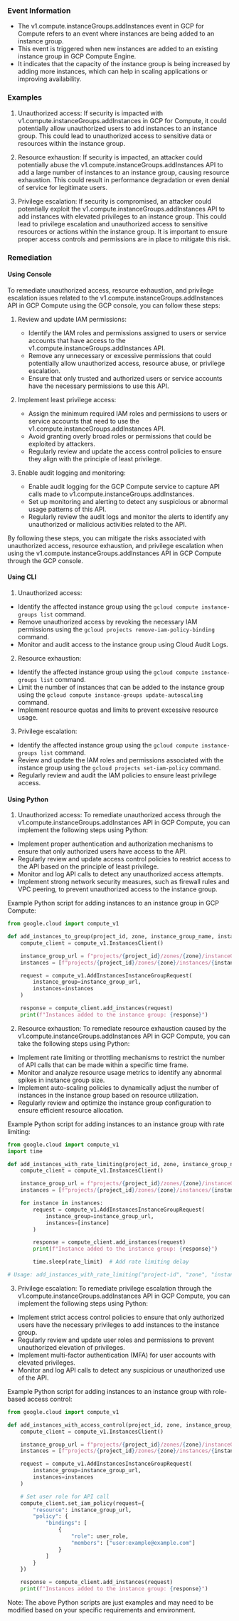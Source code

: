 
### Event Information

- The v1.compute.instanceGroups.addInstances event in GCP for Compute refers to an event where instances are being added to an instance group.
- This event is triggered when new instances are added to an existing instance group in GCP Compute Engine.
- It indicates that the capacity of the instance group is being increased by adding more instances, which can help in scaling applications or improving availability.


### Examples

1. Unauthorized access: If security is impacted with v1.compute.instanceGroups.addInstances in GCP for Compute, it could potentially allow unauthorized users to add instances to an instance group. This could lead to unauthorized access to sensitive data or resources within the instance group.

2. Resource exhaustion: If security is impacted, an attacker could potentially abuse the v1.compute.instanceGroups.addInstances API to add a large number of instances to an instance group, causing resource exhaustion. This could result in performance degradation or even denial of service for legitimate users.

3. Privilege escalation: If security is compromised, an attacker could potentially exploit the v1.compute.instanceGroups.addInstances API to add instances with elevated privileges to an instance group. This could lead to privilege escalation and unauthorized access to sensitive resources or actions within the instance group. It is important to ensure proper access controls and permissions are in place to mitigate this risk.

### Remediation

#### Using Console

To remediate unauthorized access, resource exhaustion, and privilege escalation issues related to the v1.compute.instanceGroups.addInstances API in GCP Compute using the GCP console, you can follow these steps:

1. Review and update IAM permissions:
   - Identify the IAM roles and permissions assigned to users or service accounts that have access to the v1.compute.instanceGroups.addInstances API.
   - Remove any unnecessary or excessive permissions that could potentially allow unauthorized access, resource abuse, or privilege escalation.
   - Ensure that only trusted and authorized users or service accounts have the necessary permissions to use this API.

2. Implement least privilege access:
   - Assign the minimum required IAM roles and permissions to users or service accounts that need to use the v1.compute.instanceGroups.addInstances API.
   - Avoid granting overly broad roles or permissions that could be exploited by attackers.
   - Regularly review and update the access control policies to ensure they align with the principle of least privilege.

3. Enable audit logging and monitoring:
   - Enable audit logging for the GCP Compute service to capture API calls made to v1.compute.instanceGroups.addInstances.
   - Set up monitoring and alerting to detect any suspicious or abnormal usage patterns of this API.
   - Regularly review the audit logs and monitor the alerts to identify any unauthorized or malicious activities related to the API.

By following these steps, you can mitigate the risks associated with unauthorized access, resource exhaustion, and privilege escalation when using the v1.compute.instanceGroups.addInstances API in GCP Compute through the GCP console.

#### Using CLI

1. Unauthorized access:
- Identify the affected instance group using the `gcloud compute instance-groups list` command.
- Remove unauthorized access by revoking the necessary IAM permissions using the `gcloud projects remove-iam-policy-binding` command.
- Monitor and audit access to the instance group using Cloud Audit Logs.

2. Resource exhaustion:
- Identify the affected instance group using the `gcloud compute instance-groups list` command.
- Limit the number of instances that can be added to the instance group using the `gcloud compute instance-groups update-autoscaling` command.
- Implement resource quotas and limits to prevent excessive resource usage.

3. Privilege escalation:
- Identify the affected instance group using the `gcloud compute instance-groups list` command.
- Review and update the IAM roles and permissions associated with the instance group using the `gcloud projects set-iam-policy` command.
- Regularly review and audit the IAM policies to ensure least privilege access.

#### Using Python

1. Unauthorized access: To remediate unauthorized access through the v1.compute.instanceGroups.addInstances API in GCP Compute, you can implement the following steps using Python:

- Implement proper authentication and authorization mechanisms to ensure that only authorized users have access to the API.
- Regularly review and update access control policies to restrict access to the API based on the principle of least privilege.
- Monitor and log API calls to detect any unauthorized access attempts.
- Implement strong network security measures, such as firewall rules and VPC peering, to prevent unauthorized access to the instance group.

Example Python script for adding instances to an instance group in GCP Compute:

```python
from google.cloud import compute_v1

def add_instances_to_group(project_id, zone, instance_group_name, instance_names):
    compute_client = compute_v1.InstancesClient()

    instance_group_url = f"projects/{project_id}/zones/{zone}/instanceGroups/{instance_group_name}"
    instances = [f"projects/{project_id}/zones/{zone}/instances/{instance_name}" for instance_name in instance_names]

    request = compute_v1.AddInstancesInstanceGroupRequest(
        instance_group=instance_group_url,
        instances=instances
    )

    response = compute_client.add_instances(request)
    print(f"Instances added to the instance group: {response}")
```

2. Resource exhaustion: To remediate resource exhaustion caused by the v1.compute.instanceGroups.addInstances API in GCP Compute, you can take the following steps using Python:

- Implement rate limiting or throttling mechanisms to restrict the number of API calls that can be made within a specific time frame.
- Monitor and analyze resource usage metrics to identify any abnormal spikes in instance group size.
- Implement auto-scaling policies to dynamically adjust the number of instances in the instance group based on resource utilization.
- Regularly review and optimize the instance group configuration to ensure efficient resource allocation.

Example Python script for adding instances to an instance group with rate limiting:

```python
from google.cloud import compute_v1
import time

def add_instances_with_rate_limiting(project_id, zone, instance_group_name, instance_names, rate_limit):
    compute_client = compute_v1.InstancesClient()

    instance_group_url = f"projects/{project_id}/zones/{zone}/instanceGroups/{instance_group_name}"
    instances = [f"projects/{project_id}/zones/{zone}/instances/{instance_name}" for instance_name in instance_names]

    for instance in instances:
        request = compute_v1.AddInstancesInstanceGroupRequest(
            instance_group=instance_group_url,
            instances=[instance]
        )

        response = compute_client.add_instances(request)
        print(f"Instance added to the instance group: {response}")

        time.sleep(rate_limit)  # Add rate limiting delay

# Usage: add_instances_with_rate_limiting("project-id", "zone", "instance-group-name", ["instance-1", "instance-2"], 1)
```

3. Privilege escalation: To remediate privilege escalation through the v1.compute.instanceGroups.addInstances API in GCP Compute, you can implement the following steps using Python:

- Implement strict access control policies to ensure that only authorized users have the necessary privileges to add instances to the instance group.
- Regularly review and update user roles and permissions to prevent unauthorized elevation of privileges.
- Implement multi-factor authentication (MFA) for user accounts with elevated privileges.
- Monitor and log API calls to detect any suspicious or unauthorized use of the API.

Example Python script for adding instances to an instance group with role-based access control:

```python
from google.cloud import compute_v1

def add_instances_with_access_control(project_id, zone, instance_group_name, instance_names, user_role):
    compute_client = compute_v1.InstancesClient()

    instance_group_url = f"projects/{project_id}/zones/{zone}/instanceGroups/{instance_group_name}"
    instances = [f"projects/{project_id}/zones/{zone}/instances/{instance_name}" for instance_name in instance_names]

    request = compute_v1.AddInstancesInstanceGroupRequest(
        instance_group=instance_group_url,
        instances=instances
    )

    # Set user role for API call
    compute_client.set_iam_policy(request={
        "resource": instance_group_url,
        "policy": {
            "bindings": [
                {
                    "role": user_role,
                    "members": ["user:example@example.com"]
                }
            ]
        }
    })

    response = compute_client.add_instances(request)
    print(f"Instances added to the instance group: {response}")
```

Note: The above Python scripts are just examples and may need to be modified based on your specific requirements and environment.

